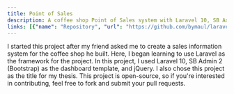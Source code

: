 ```yaml
---
title: Point of Sales
description: A coffee shop Point of Sales system with Laravel 10, SB Admin 2, and jQuery. My thesis project, now open-source. Contribute freely!
links: [{"name": "Repository", "url": "https://github.com/bymaul/laravel-pos"}]
---
```


I started this project after my friend asked me to create a sales information system for the coffee shop he built. Here, I began learning to use Laravel as the framework for the project. In this project, I used Laravel 10, SB Admin 2 (Bootstrap) as the dashboard template, and jQuery. I also chose this project as the title for my thesis. This project is open-source, so if you're interested in contributing, feel free to fork and submit your pull requests.